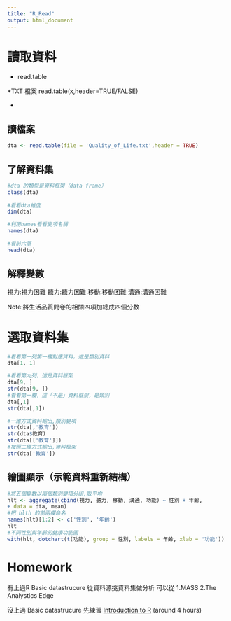 ```yaml
---
title: "R_Read"
output: html_document
---
```




# 讀取資料

* read.table

*TXT 檔案
read.table(x,header=TRUE/FALSE)

*



## 讀檔案

```r
dta <- read.table(file = 'Quality_of_Life.txt',header = TRUE)
```


## 了解資料集

```r
#dta 的類型是資料框架（data frame）
class(dta)
       
#看看dta維度
dim(dta)

#利用names看看變項名稱
names(dta)

#看前六筆
head(dta)
```

## 解釋變數

視力:視力困難
聽力:聽力困難
移動:移動困難
溝通:溝通困難

Note:將生活品質問卷的相關四項加總成四個分數

# 選取資料集

```r
#看看第一列第一欄對應資料，這是類別資料
dta[1, 1]

#看看第九列，這是資料框架
dta[9, ]
str(dta[9, ])
#看看第一欄，這「不是」資料框架，是類別
dta[,1]
str(dta[,1])
```


```R
#一維方式資料輸出,類別變項
str(dta[,'教育'])
str(dta$教育)
str(dta[['教育']])
#按照二維方式輸出,資料框架
str(dta['教育'])

```

## 繪圖顯示（示範資料重新結構）

```r
#將五個變數以兩個類別變項分組,取平均
hlt <- aggregate(cbind(視力, 聽力, 移動, 溝通, 功能) ~ 性別 + 年齡,
+ data = dta, mean)
#把 hlth 的前兩欄命名
names(hlt)[1:2] <- c('性別', '年齡')
hlt
#不同性別與年齡的健康功能圖
with(hlt, dotchart(t(功能), group = 性別, labels = 年齡, xlab = '功能'))
```

# Homework

有上過R Basic datastrucure 從資料源挑資料集做分析
可以從 1.MASS
       2.The Analystics Edge
       
沒上過 Basic datastrucure 先練習
[Introduction to R](https://www.datacamp.com/courses/free-introduction-to-r) (around 4 hours)

